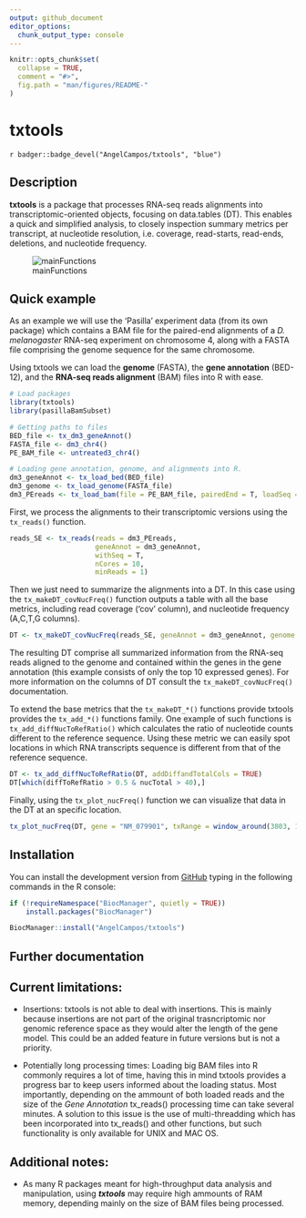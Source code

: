 ```yaml
---
output: github_document
editor_options: 
  chunk_output_type: console
---
```


```r
knitr::opts_chunk$set(
  collapse = TRUE,
  comment = "#>",
  fig.path = "man/figures/README-"
)
```

# txtools

<!-- badges: start -->
`r badger::badge_devel("AngelCampos/txtools", "blue")`
<!-- badges: end -->

## Description 

**txtools** is a package that processes RNA-seq reads alignments into 
transcriptomic-oriented objects, focusing on data.tables (DT). This enables a 
quick and simplified analysis, to closely inspection summary metrics per 
transcript, at nucleotide resolution, i.e. coverage, read-starts, read-ends,
deletions, and nucleotide frequency.

![mainFunctions](man/figures/readme_1.png)

## Quick example

As an example we will use the 'Pasilla' experiment data (from its own package)
which contains a BAM file for the paired-end alignments of a *D. melanogaster* 
RNA-seq experiment on chromosome 4, along with a FASTA file comprising the 
genome sequence for the same chromosome.

Using txtools we can load the **genome** (FASTA), the **gene annotation** 
(BED-12), and the **RNA-seq reads alignment** (BAM) files into R with ease.

```r
# Load packages
library(txtools)
library(pasillaBamSubset)

# Getting paths to files
BED_file <- tx_dm3_geneAnnot()
FASTA_file <- dm3_chr4()
PE_BAM_file <- untreated3_chr4()

# Loading gene annotation, genome, and alignments into R.
dm3_geneAnnot <- tx_load_bed(BED_file)
dm3_genome <- tx_load_genome(FASTA_file)
dm3_PEreads <- tx_load_bam(file = PE_BAM_file, pairedEnd = T, loadSeq = T)
```

First, we process the alignments to their transcriptomic versions using the
`tx_reads()` function. 

```r
reads_SE <- tx_reads(reads = dm3_PEreads, 
                     geneAnnot = dm3_geneAnnot, 
                     withSeq = T, 
                     nCores = 10, 
                     minReads = 1)
```

Then we just need to summarize the alignments into a DT. In this case using
the `tx_makeDT_covNucFreq()` function outputs a table with all the base metrics,
including read coverage ('cov' column), and nucleotide frequency
(A,C,T,G columns).

```r
DT <- tx_makeDT_covNucFreq(reads_SE, geneAnnot = dm3_geneAnnot, genome = dm3_genome)
```

The resulting DT comprise all summarized information from the RNA-seq reads 
aligned to the genome and contained within the genes in the gene annotation 
(this example consists of only the top 10 expressed genes). For more information on the
columns of DT consult the `tx_makeDT_covNucFreq()` documentation.

To extend the base metrics that the `tx_makeDT_*()`
functions provide txtools provides the `tx_add_*()` functions family. One
example of such functions is `tx_add_diffNucToRefRatio()` which calculates the 
ratio of nucleotide counts different to the reference sequence. Using
these metric we can easily spot locations in which RNA transcripts sequence is
different from that of the reference sequence. 

```r
DT <- tx_add_diffNucToRefRatio(DT, addDiffandTotalCols = TRUE)
DT[which(diffToRefRatio > 0.5 & nucTotal > 40),]
```

Finally, using the `tx_plot_nucFreq()` 
function we can visualize that data in the DT at an specific location.

```r
tx_plot_nucFreq(DT, gene = "NM_079901", txRange = window_around(3803, 15))
```

## Installation

You can install the development version from
[GitHub](https://github.com/AngelCampos/txtools) typing in the following 
commands in the R console:

```r
if (!requireNamespace("BiocManager", quietly = TRUE))
    install.packages("BiocManager")

BiocManager::install("AngelCampos/txtools")
```

## Further documentation
    
## Current limitations:

* Insertions: txtools is not able to deal with insertions. This is mainly
because insertions are not part of the original trasncriptomic nor genomic 
reference space as they would alter the length of the gene model. 
This could be an added feature in future versions but is not a priority. 

* Potentially long processing times: Loading big BAM files into R commonly 
requires a lot of time, having this in mind txtools provides a progress bar to 
keep users informed about the loading status. Most importantly, depending on the
ammount of both loaded reads and the size of the *Gene Annotation* tx_reads() 
processing time can take several minutes. A solution to this issue is the use of
multi-threadding which has been incorporated into tx_reads() and other 
functions, but such functionality is only available for UNIX and MAC OS.

## Additional notes:

* As many R packages meant for high-throughput data analysis and manipulation, 
using ***txtools*** may require high ammounts of RAM memory, depending mainly on
the size of BAM files being processed.
